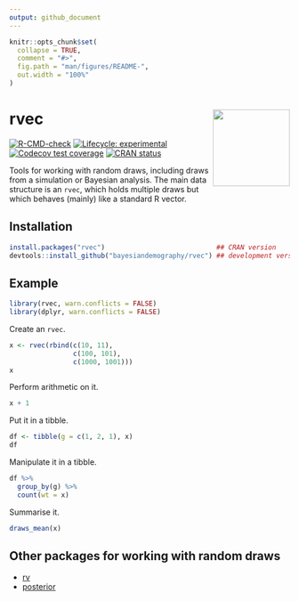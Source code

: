 ```yaml
---
output: github_document
---
```


<!-- README.md is generated from README.Rmd. Please edit that file -->

```r
knitr::opts_chunk$set(
  collapse = TRUE,
  comment = "#>",
  fig.path = "man/figures/README-",
  out.width = "100%"
)
```

# rvec <a href="https://github.com/bayesiandemography/rvec"><img src="data-raw/sticker.png" align="right" height="138" /></a>

<!-- badges: start -->
[![R-CMD-check](https://github.com/bayesiandemography/rvec/actions/workflows/R-CMD-check.yaml/badge.svg)](https://github.com/bayesiandemography/rvec/actions/workflows/R-CMD-check.yaml)
[![Lifecycle: experimental](https://img.shields.io/badge/lifecycle-experimental-orange.svg)](https://lifecycle.r-lib.org/articles/stages.html#experimental)
[![Codecov test coverage](https://codecov.io/gh/bayesiandemography/rvec/branch/main/graph/badge.svg)](https://app.codecov.io/gh/bayesiandemography/rvec?branch=main)
[![CRAN status](https://www.r-pkg.org/badges/version/rvec)](https://CRAN.R-project.org/package=rvec)
<!-- badges: end -->

Tools for working with random draws, including draws from a simulation or Bayesian analysis. The main data structure is an `rvec`, which holds multiple draws but which behaves (mainly) like a standard R vector.


## Installation

``` r
install.packages("rvec")                            ## CRAN version
devtools::install_github("bayesiandemography/rvec") ## development version
```

## Example

```r
library(rvec, warn.conflicts = FALSE)
library(dplyr, warn.conflicts = FALSE)
```

Create an `rvec`.
```r
x <- rvec(rbind(c(10, 11),
                c(100, 101),
                c(1000, 1001)))
x
```

Perform arithmetic on it.
```r
x + 1
```

Put it in a tibble.
```r
df <- tibble(g = c(1, 2, 1), x)
df
```

Manipulate it in a tibble.
```r
df %>%
  group_by(g) %>%
  count(wt = x)
```

Summarise it.
```r
draws_mean(x)
```

## Other packages for working with random draws

- [rv](https://CRAN.R-project.org/package=rv)
- [posterior](https://CRAN.R-project.org/package=posterior)

